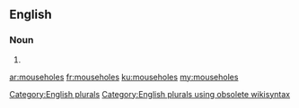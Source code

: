 ==English==

===Noun===
{{head|en}}

# {{plural of|mousehole}}

[[Category:English plurals]][[Category:English plurals using obsolete wikisyntax]]

[[ar:mouseholes]]
[[fr:mouseholes]]
[[ku:mouseholes]]
[[my:mouseholes]]